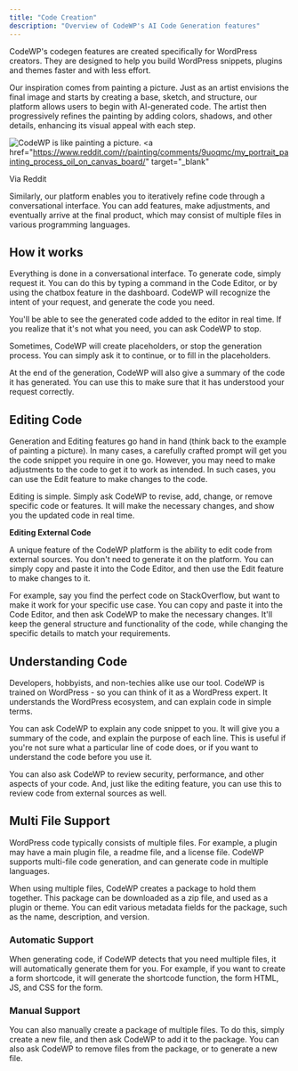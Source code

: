 ```yaml
---
title: "Code Creation"
description: "Overview of CodeWP's AI Code Generation features"
---
```


CodeWP's codegen features are created specifically for WordPress creators. They are designed to help you build WordPress snippets, plugins and themes faster and with less effort.

Our inspiration comes from painting a picture. Just as an artist envisions the final image and starts by creating a base, sketch, and structure, our platform allows users to begin with AI-generated code. The artist then progressively refines the painting by adding colors, shadows, and other details, enhancing its visual appeal with each step.

<img
  src="/images/codewp_painting_picture.png"
  alt="CodeWP is like painting a picture."
/>
<a
  href="https://www.reddit.com/r/painting/comments/9uoqmc/my_portrait_painting_process_oil_on_canvas_board/"
  target="_blank"
>
  Via Reddit
</a>

Similarly, our platform enables you to iteratively refine code through a conversational interface. You can add features, make adjustments, and eventually arrive at the final product, which may consist of multiple files in various programming languages.

## How it works

Everything is done in a conversational interface. To generate code, simply request it. You can do this by typing a command in the Code Editor, or by using the chatbox feature in the dashboard. CodeWP will recognize the intent of your request, and generate the code you need.

You'll be able to see the generated code added to the editor in real time. If you realize that it's not what you need, you can ask CodeWP to stop.

Sometimes, CodeWP will create placeholders, or stop the generation process. You can simply ask it to continue, or to fill in the placeholders.

At the end of the generation, CodeWP will also give a summary of the code it has generated. You can use this to make sure that it has understood your request correctly.

## Editing Code

Generation and Editing features go hand in hand (think back to the example of painting a picture). In many cases, a carefully crafted prompt will get you the code snippet you require in one go. However, you may need to make adjustments to the code to get it to work as intended. In such cases, you can use the Edit feature to make changes to the code.

Editing is simple. Simply ask CodeWP to revise, add, change, or remove specific code or features. It will make the necessary changes, and show you the updated code in real time.

**Editing External Code**

A unique feature of the CodeWP platform is the ability to edit code from external sources. You don't need to generate it on the platform. You can simply copy and paste it into the Code Editor, and then use the Edit feature to make changes to it.

For example, say you find the perfect code on StackOverflow, but want to make it work for your specific use case. You can copy and paste it into the Code Editor, and then ask CodeWP to make the necessary changes. It'll keep the general structure and functionality of the code, while changing the specific details to match your requirements.

## Understanding Code

Developers, hobbyists, and non-techies alike use our tool. CodeWP is trained on WordPress - so you can think of it as a WordPress expert. It understands the WordPress ecosystem, and can explain code in simple terms.

You can ask CodeWP to explain any code snippet to you. It will give you a summary of the code, and explain the purpose of each line. This is useful if you're not sure what a particular line of code does, or if you want to understand the code before you use it.

You can also ask CodeWP to review security, performance, and other aspects of your code. And, just like the editing feature, you can use this to review code from external sources as well.

## Multi File Support

WordPress code typically consists of multiple files. For example, a plugin may have a main plugin file, a readme file, and a license file. CodeWP supports multi-file code generation, and can generate code in multiple languages.

When using multiple files, CodeWP creates a package to hold them together. This package can be downloaded as a zip file, and used as a plugin or theme. You can edit various metadata fields for the package, such as the name, description, and version.

### Automatic Support

When generating code, if CodeWP detects that you need multiple files, it will automatically generate them for you. For example, if you want to create a form shortcode, it will generate the shortcode function, the form HTML, JS, and CSS for the form.

### Manual Support

You can also manually create a package of multiple files. To do this, simply create a new file, and then ask CodeWP to add it to the package. You can also ask CodeWP to remove files from the package, or to generate a new file.
